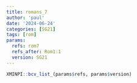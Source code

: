 ```yaml
---
title: romans_7
author: 'paul'
date: '2024-06-24'
categories: [SG21]
tags: [rom]
params:
  refs: rom7
  refs_after: Rom1:1
  version: SG21
---
```


```r
XMINPI::bcv_list_(params$refs, params$version)
```

